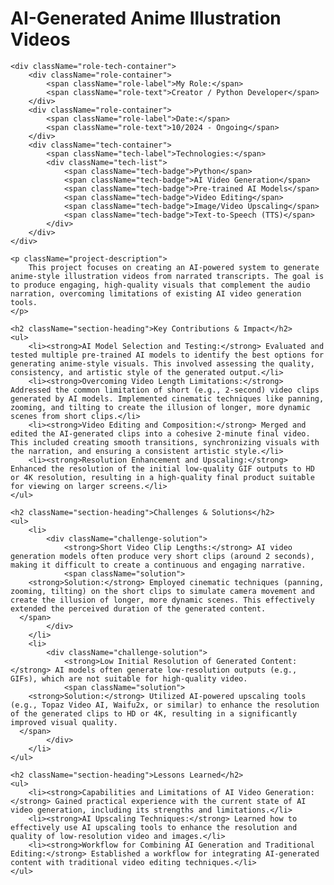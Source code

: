 <h1 className="text-4xl font-bold mb-8">AI-Generated Anime Illustration Videos</h1>

<div className="project-container">

    <div className="role-tech-container">
        <div className="role-container">
            <span className="role-label">My Role:</span>
            <span className="role-text">Creator / Python Developer</span>
        </div>
        <div className="role-container">
            <span className="role-label">Date:</span>
            <span className="role-text">10/2024 - Ongoing</span>
        </div>
        <div className="tech-container">
            <span className="tech-label">Technologies:</span>
            <div className="tech-list">
                <span className="tech-badge">Python</span>
                <span className="tech-badge">AI Video Generation</span>
                <span className="tech-badge">Pre-trained AI Models</span>
                <span className="tech-badge">Video Editing</span>
                <span className="tech-badge">Image/Video Upscaling</span>
                <span className="tech-badge">Text-to-Speech (TTS)</span>
            </div>
        </div>
    </div>

    <p className="project-description">
        This project focuses on creating an AI-powered system to generate anime-style illustration videos from narrated transcripts. The goal is to produce engaging, high-quality visuals that complement the audio narration, overcoming limitations of existing AI video generation tools.
    </p>

    <h2 className="section-heading">Key Contributions & Impact</h2>
    <ul>
        <li><strong>AI Model Selection and Testing:</strong> Evaluated and tested multiple pre-trained AI models to identify the best options for generating anime-style visuals. This involved assessing the quality, consistency, and artistic style of the generated output.</li>
        <li><strong>Overcoming Video Length Limitations:</strong> Addressed the common limitation of short (e.g., 2-second) video clips generated by AI models. Implemented cinematic techniques like panning, zooming, and tilting to create the illusion of longer, more dynamic scenes from short clips.</li>
        <li><strong>Video Editing and Composition:</strong> Merged and edited the AI-generated clips into a cohesive 2-minute final video. This included creating smooth transitions, synchronizing visuals with the narration, and ensuring a consistent artistic style.</li>
        <li><strong>Resolution Enhancement and Upscaling:</strong> Enhanced the resolution of the initial low-quality GIF outputs to HD or 4K resolution, resulting in a high-quality final product suitable for viewing on larger screens.</li>
    </ul>

    <h2 className="section-heading">Challenges & Solutions</h2>
    <ul>
        <li>
            <div className="challenge-solution">
                <strong>Short Video Clip Lengths:</strong> AI video generation models often produce very short clips (around 2 seconds), making it difficult to create a continuous and engaging narrative.
                <span className="solution">
        <strong>Solution:</strong> Employed cinematic techniques (panning, zooming, tilting) on the short clips to simulate camera movement and create the illusion of longer, more dynamic scenes. This effectively extended the perceived duration of the generated content.
      </span>
            </div>
        </li>
        <li>
            <div className="challenge-solution">
                <strong>Low Initial Resolution of Generated Content:</strong> AI models often generate low-resolution outputs (e.g., GIFs), which are not suitable for high-quality video.
                <span className="solution">
        <strong>Solution:</strong> Utilized AI-powered upscaling tools (e.g., Topaz Video AI, Waifu2x, or similar) to enhance the resolution of the generated clips to HD or 4K, resulting in a significantly improved visual quality.
      </span>
            </div>
        </li>
    </ul>

    <h2 className="section-heading">Lessons Learned</h2>
    <ul>
        <li><strong>Capabilities and Limitations of AI Video Generation:</strong> Gained practical experience with the current state of AI video generation, including its strengths and limitations.</li>
        <li><strong>AI Upscaling Techniques:</strong> Learned how to effectively use AI upscaling tools to enhance the resolution and quality of low-resolution video and images.</li>
        <li><strong>Workflow for Combining AI Generation and Traditional Editing:</strong> Established a workflow for integrating AI-generated content with traditional video editing techniques.</li>
    </ul>

</div>